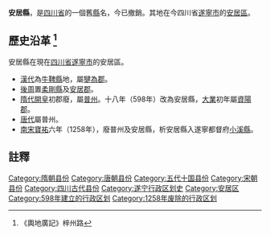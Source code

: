 '''安居縣'''，是[[四川省|四川省]]的一個舊[[縣|縣]]名，今已撤銷。其地在今四川省[[遂宁市|遂寧市]]的[[安居區|安居區]]。

== 歷史沿革 <ref>《輿地廣記》梓州路</ref> ==
安居縣在現在[[四川省|四川省]][[遂宁市|遂寧市]]的安居區。
* [[漢代|漢代]]為[[牛鞞縣|牛鞞縣]]地，屬[[犍為郡|犍為郡]]。
* [[後周|後周]]置[[柔剛縣|柔剛縣]]及[[安居郡|安居郡]]。
* [[隋代|隋代]][[開皇|開皇]]初郡廢，屬[[普州|普州]]。十八年（598年）改為安居縣，[[大业_(年号)|大業]]初年屬[[資陽郡|資陽郡]]。
* [[唐代|唐代]]屬普州。
* [[南宋|南宋]][[宝祐|寶祐]]六年（1258年），廢普州及安居縣，析安居縣入遂寧都督府[[小溪縣|小溪縣]]。

==註釋==
{{reflist}}

{{四川行政区划小作品}}
{{DEFAULTSORT:A}}
[[Category:隋朝县份|Category:隋朝县份]]
[[Category:唐朝县份|Category:唐朝县份]]
[[Category:五代十国县份|Category:五代十国县份]]
[[Category:宋朝县份|Category:宋朝县份]]
[[Category:四川古代县份|Category:四川古代县份]]
[[Category:遂宁行政区划史|Category:遂宁行政区划史]]
[[Category:安居区|Category:安居区]]
[[Category:598年建立的行政区划|Category:598年建立的行政区划]]
[[Category:1258年废除的行政区划|Category:1258年废除的行政区划]]